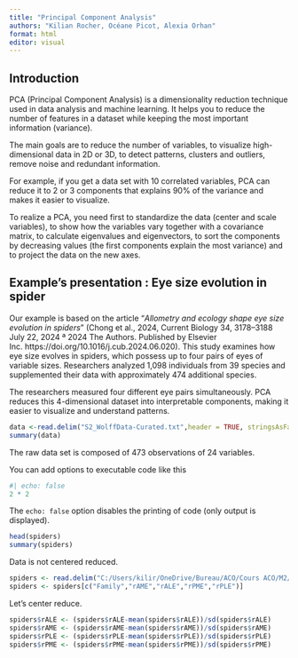 ```yaml
---
title: "Principal Component Analysis"
authors: "Kilian Rocher, Océane Picot, Alexia Orhan"
format: html
editor: visual
---
```


## Introduction

PCA (Principal Component Analysis) is a dimensionality reduction technique used in data analysis and machine learning. It helps you to reduce the number of features in a dataset while keeping the most important information (variance).

The main goals are to reduce the number of variables, to visualize high-dimensional data in 2D or 3D, to detect patterns, clusters and outliers, remove noise and redundant information.

For example, if you get a data set with 10 correlated variables, PCA can reduce it to 2 or 3 components that explains 90% of the variance and makes it easier to visualize.

To realize a PCA, you need first to standardize the data (center and scale variables), to show how the variables vary together with a covariance matrix, to calculate eigenvalues and eigenvectors, to sort the components by decreasing values (the first components explain the most variance) and to project the data on the new axes.


## Example's presentation : Eye size evolution in spider 

Our example is based on the article "*Allometry and ecology shape eye size evolution in spiders* " (Chong et al., 2024, Current Biology 34, 3178–3188 July 22, 2024 ª 2024 The Authors. Published by Elsevier Inc. https://doi.org/10.1016/j.cub.2024.06.020). This study examines how eye size evolves in spiders, which possess up to four pairs of eyes of variable sizes. Researchers analyzed 1,098 individuals from 39 species and supplemented their data with approximately 474 additional species.

The researchers measured four different eye pairs simultaneously. PCA reduces this 4-dimensional dataset into interpretable components, making it easier to visualize and understand patterns.

```r
data <-read.delim("S2_WolffData-Curated.txt",header = TRUE, stringsAsFactors = TRUE)
summary(data)
```


The raw data set is composed of 473 observations of 24 variables.

You can add options to executable code like this

```r
#| echo: false
2 * 2
```

The `echo: false` option disables the printing of code (only output is displayed).

```r
head(spiders)
summary(spiders)
```

Data is not centered reduced.

```r
spiders <- read.delim("C:/Users/kilir/OneDrive/Bureau/ACO/Cours ACO/M2/OCR/S2_WolffData-Curated.txt")
spiders <- spiders[c("Family","rAME","rALE","rPME","rPLE")]
```

Let's center reduce.

```r
spiders$rALE <- (spiders$rALE-mean(spiders$rALE))/sd(spiders$rALE)
spiders$rAME <- (spiders$rAME-mean(spiders$rAME))/sd(spiders$rAME)
spiders$rPLE <- (spiders$rPLE-mean(spiders$rPLE))/sd(spiders$rPLE)
spiders$rPME <- (spiders$rPME-mean(spiders$rPME))/sd(spiders$rPME)

```

